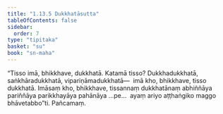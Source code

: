 ```yaml
---
title: "1.13.5 Dukkhatāsutta"
tableOfContents: false
sidebar:
  order: 7
type: "tipitaka"
basket: "su"
book: "sn-maha"
---
```



<DynamicBreadcrumb />

<Division number="165" book="sn-maha">

<Paragraph number="318" book="sn-maha">
“Tisso imā, bhikkhave, dukkhatā. Katamā tisso? Dukkhadukkhatā, saṅkhāradukkhatā, vipariṇāmadukkhatā—  imā kho, bhikkhave, tisso dukkhatā. Imāsaṃ kho, bhikkhave, tissannaṃ dukkhatānaṃ abhiññāya pariññāya parikkhayāya pahānāya …pe…  ayaṃ ariyo aṭṭhaṅgiko maggo bhāvetabbo”ti.

</Paragraph>
</Division>

<Paragraph number="319" type="center" book="sn-maha">
Pañcamaṃ.
</Paragraph>